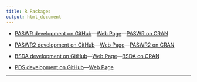 ```yaml
---
title: R Packages
output: html_document
---
```



* [PASWR development on GitHub](https://github.com/alanarnholt/PASWR)---[Web Page](https://alanarnholt.github.io/PASWR)---[PASWR on CRAN](https://cran.r-project.org/web/packages/PASWR/index.html)

* [PASWR2 development on GitHub](https://github.com/alanarnholt/PASWR2)---[Web Page](https://alanarnholt.github.io/PASWR2)---[PASWR2 on CRAN](https://cran.r-project.org/web/packages/PASWR2/index.html)

* [BSDA development on GitHub](https://github.com/alanarnholt/BSDA)---[Web Page](https://alanarnholt.github.io/BSDA)---[BSDA on CRAN](https://cran.r-project.org/web/packages/BSDA/index.html)

* [PDS development on GitHub](https://github.com/alanarnholt/PDS)---[Web Page](https://alanarnholt.github.io/PDS)

* * *